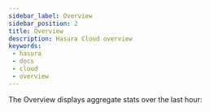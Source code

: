 ```yaml
---
sidebar_label: Overview
sidebar_position: 2
title: Overview
description: Hasura Cloud overview
keywords:
 - hasura
 - docs
 - cloud
 - overview
---
```



The Overview displays aggregate stats over the last hour:

<Thumbnail
  src="/img/graphql/cloud/metrics/monitoring-tab-overview.png"
  alt="Hasura cloud stats monitoring"
  width="437px"
/>
